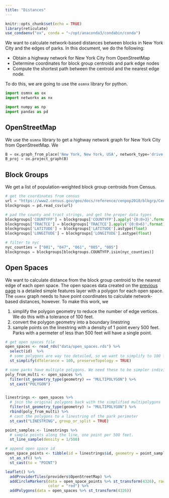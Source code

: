 ```yaml
---
title: "Distances"
---
```


```r
knitr::opts_chunk$set(echo = TRUE)
library(reticulate)
use_condaenv("ox", conda = "~/opt/anaconda3/condabin/conda")
```

We want to calculate network-based distances between blocks in New York City
and the edges of parks.  In this document, we do the following: 

  - Obtain a highway network for New York City from OpenStreetMap
  - Determine coordinates for block group centroids and park edge nodes
  - Compute the shortest path between the centroid and the nearest edge node.

To do this, we are going to use the `osmnx` library for  python.

```python
import osmnx as ox
import networkx as nx

import numpy as np
import pandas as pd
```


## OpenStreetMap

We use the `osmnx` library to get a highway network graph for New York City from 
OpenStreetMap. We 

```python
B = ox.graph_from_place('New York, New York, USA', network_type='drive')
B_proj = ox.project_graph(B)
```



## Block Groups

We get a list of population-weighted block group centroids from Census.

```python
# get the coordinates from census
url = "https://www2.census.gov/geo/docs/reference/cenpop2010/blkgrp/CenPop2010_Mean_BG36.txt"
blockgroups = pd.read_csv(url)

# pad the county and tract strings, and get the proper data types
blockgroups['COUNTYFP'] = blockgroups['COUNTYFP'].apply('{0:0>3}'.format)
blockgroups['TRACTCE'] = blockgroups['TRACTCE'].apply('{0:0>6}'.format)
blockgroups['LATITUDE'] = blockgroups['LATITUDE'].astype(float)
blockgroups['LONGITUDE'] = blockgroups['LONGITUDE'].astype(float)

# filter to nyc
nyc_counties = ["081", "047", "061", "005", "085"]
blockgroups = blockgroups[blockgroups.COUNTYFP.isin(nyc_counties)]
```


## Open Spaces

We want to calculate distance from the block group centroid to the nearest
edge of each open space. The open spaces data created on the 
[previous page](02_parks_data.html) is a detailed simple features layer with a
polygon for each open space. The `osmnx` graph needs to have point coordinates 
to calculate network-based distances, however. To make this work, we 

 1. simplify the polygon geometry to reduce the number of edge vertices. We do this
 with a tolerance of 100 feet.
 2. convert the polygon geometry into a boundary linestring
 3. sample points on the linestring with a density of 1 point every 500 feet. Parks
 with a permeter of less than 500 feet will have a single point.


```r
# get open spaces file
open_spaces <- read_rds("data/open_spaces.rds") %>%
  select(id)  %>%
  # some polygons are way too detailed, so we want to simplify to 100 foot resolution
  st_simplify(dTolerance = 100, preserveTopology = TRUE)

# some parks have multiple polygons. We need these to be simpler individual features 
poly_from_multi <- open_spaces %>%
  filter(st_geometry_type(geometry) == "MULTIPOLYGON") %>%
  st_cast("POLYGON")


linestrings <- open_spaces %>%
  # join the original polygons back with the simplified multipolygons
  filter(st_geometry_type(geometry) != "MULTIPOLYGON") %>%
  rbind(poly_from_multi) %>%
  # cast the polygons to a linestring of the park perimeter
  st_cast("LINESTRING", group_or_split = TRUE) 

point_samples <- linestrings %>%
  # sample points along the line, one point per 500 feet.
  st_line_sample(density = 1/500) 

# append open space id
open_space_points <- tibble(id = linestrings$id, geometry = point_samples) %>%
  st_as_sf() %>%
  st_cast(to = "POINT")
```


```r
leaflet() %>%
  addProviderTiles(providers$OpenStreetMap) %>%
  addCircleMarkers(data = open_space_points %>% st_transform(4326), radius = 0.001,
                   color = "red") %>%
  addPolygons(data = open_spaces %>% st_transform(4326))
```


```r

```


